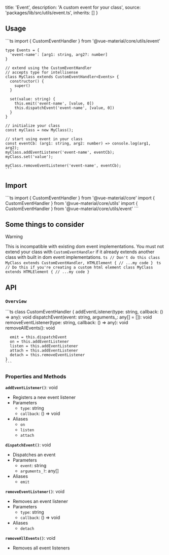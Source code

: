 
  title: 'Event',
  description: 'A custom event for your class',
  source: 'packages/lib/src/utils/event.ts',
  inherits: []
}

## Usage

<Preview>
  <CodeHighlight>
    ```ts
    import { CustomEventHandler } from '@vue-material/core/utils/event'

    type Events = {
      'event-name': [arg1: string, arg2?: number]
    }

    // extend using the CustomEventHandler
    // accepts type for intellisense
    class MyClass extends CustomEventHandler<Events> {
      constructor() {
        super()
      }

      set(value: string) {
        this.emit('event-name', [value, 0])
        this.dispatchEvent('event-name', [value, 0])
      }
    }

    // initialize your class
    const myClass = new MyClass();

    // start using event in your class
    const eventCb: (arg1: string, arg2: number) => console.log(arg1, arg2);
    myClass.addEventListener('event-name', eventCb);
    myClass.set('value');
    
    myClass.removeEventListener('event-name', eventCb);
    ```
  </CodeHighlight>
</Preview>

## Import 

<Preview>
  <CodeHighlight>
    ```ts
    import { CustomEventHandler } from '@vue-material/core'
    import { CustomEventHandler } from '@vue-material/core/utils'
    import { CustomEventHandler } from '@vue-material/core/utils/event'
    ```
  </CodeHighlight>
</Preview>

## Some things to consider

> [!WARNING]
> This is incompatible with existing dom event implementations.
> You must not extend your class with `CustomEventHandler` if it already 
> extends another class with built in dom event implementations.
> <Preview>
>   <CodeHighlight>
>     ```ts
>     // Don't do this
>     class MyClass extends CustomEventHandler, HTMLElement {
>       // ...my code
>     }
>     ```
>    </CodeHighlight>
>   <CodeHighlight>
>     ```ts
>     // Do this if you're creating a custom html element
>     class MyClass extends HTMLElement {
>       // ...my code
>     }
>     ```
>    </CodeHighlight>
>  </Preview>

## API

### `Overview`

<Preview>
  <CodeHighlight>
    ```ts
    class CustomEventHandler<Events extends EventType = {}> {
      addEventListener(type: string, callback: () => any): void
      dispatchEvent(event: string, arguments_: any[] = []): void
      removeEventListener(type: string, callback: () => any): void
      removeAllEvents(): void

      emit = this.dispatchEvent
      on = this.addEventListener
      listen = this.addEventListener
      attach = this.addEventListener
      detach = this.removeEventListener
    }
    ```
  </CodeHighlight>
</Preview>

### Properties and Methods

**`addEventListener()`**: void
- Registers a new event listener
- Parameters
  - `type`: string
  - `callback`: () =&gt; void
- Aliases
  - `on`
  - `listen`
  - `attach`

**`dispatchEvent()`**: void
- Dispatches an event
- Parameters
  - `event`: string
  - `arguments_?`: any[]
- Aliases
  - `emit`

**`removeEventListener()`**: void
- Removes an event listener
- Parameters
  - `type`: string
  - `callback`: () =&gt; void
- Aliases
  - `detach`

**`removeAllEvents()`**: void
- Removes all event listeners